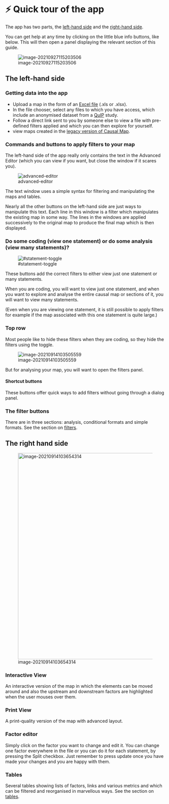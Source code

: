 # ⚡ Quick tour of the app{#quick-tour }

The app has two parts, the [left-hand side](#xlhs) and the [right-hand side](#rhs).

You can get help at any time by clicking on the little blue info buttons, like below. This will then open a panel displaying the relevant section of this guide.

![image-20210927115203506](_assets/image-20210927115203506.png){max-width=650}

## The left-hand side{#xlhs}

### Getting data into the app

- Upload a map in the form of an [Excel file](#xuploading-and-updating) (.xls or .xlsx).
- In the file chooser, select any files to which you have access, which include an anonymised dataset from a [QuIP](http://bathsdr.org/) study.
- Follow a direct link sent to you by someone else to view a file with pre-defined filters applied and which you can then explore for yourself.
- view maps created in the [legacy version of Causal Map](http://causalmap.app/).

### Commands and buttons to apply filters to your map

The left-hand side of the app really only contains the text in the Advanced Editor (which you can view if you want, but close the window if it scares you).

![advanced-editor](_assets/image-20210914103354673.png){max-width=650}

The text window uses a simple syntax for filtering and manipulating the maps and tables.

Nearly all the other buttons on the left-hand side are just ways to manipulate this text. Each line in this window is a filter which manipulates the existing map in some way. The lines in the windows are applied successively to the original map to produce the final map which is then displayed.

### Do some coding (view one statement) or do some analysis (view many statements)?{#xstatement-view}

![#statement-toggle](_assets/image-20211026110623336.png){max-width=650}

These buttons add the correct filters to either view just one statement or many statements. 

When you are coding, you will want to view just one statement, and when you want to explore and analyse the entire causal map or sections of it, you will want to view many statements. 

(Even when you are viewing one statement, it is still possible to apply filters for example if the map associated with this one statement is quite large.)

### Top row

Most people like to hide these filters when they are coding, so they hide the filters using the toggle.

![image-20210914103505559](_assets/image-20210914103505559.png){max-width=650}

But for analysing your map, you will want to open the filters panel.

#### Shortcut buttons

These buttons offer quick ways to add filters without going through a dialog panel.

### The filter buttons

There are in three sections: analysis, conditional formats and simple formats. See the section on [filters](https://guide.causalmap.app/all-the-filters.html).

## The right hand side{#rhs}

![image-20210914103654314](_assets/image-20210914103654314.png){width=650px}



### Interactive View{#not2}

An interactive version of the map in which the elements can be moved around and also the upstream and downstream factors are highlighted when the user mouses over them.

### Print View{#not}

A print-quality version of the map with advanced layout.

### Factor editor{#no-not-this-one}

Simply click on the factor you want to change and edit it. You can change one factor everywhere in the file or you can do it for each statement, by pressing the Split checkbox. Just remember to press update once you have made your changes and you are happy with them.

### Tables

Several tables showing lists of factors, links and various metrics and which can be filtered and reorganised in marvellous ways. See the section on [tables](https://guide.causalmap.app/all-the-tables.html).
